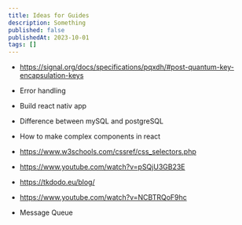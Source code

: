 ```yaml
---
title: Ideas for Guides
description: Something
published: false
publishedAt: 2023-10-01
tags: []
---
```


- https://signal.org/docs/specifications/pqxdh/#post-quantum-key-encapsulation-keys

- Error handling

- Build react nativ app

- Difference between mySQL and postgreSQL

- How to make complex components in react

- https://www.w3schools.com/cssref/css_selectors.php

- https://www.youtube.com/watch?v=pSQjU3GB23E

- https://tkdodo.eu/blog/

- https://www.youtube.com/watch?v=NCBTRQoF9hc

- Message Queue
